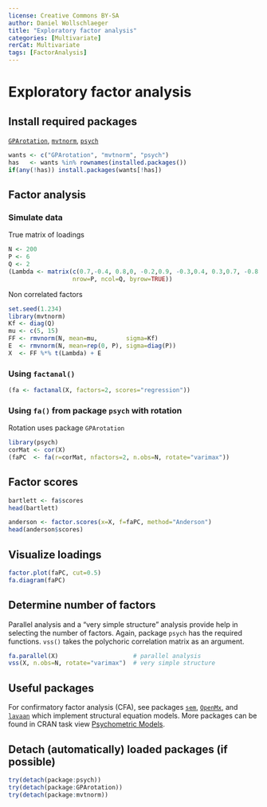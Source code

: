 ```yaml
---
license: Creative Commons BY-SA
author: Daniel Wollschlaeger
title: "Exploratory factor analysis"
categories: [Multivariate]
rerCat: Multivariate
tags: [FactorAnalysis]
---
```


Exploratory factor analysis
=========================

Install required packages
-------------------------

[`GPArotation`](http://cran.r-project.org/package=GPArotation), [`mvtnorm`](http://cran.r-project.org/package=mvtnorm), [`psych`](http://cran.r-project.org/package=psych)

```r
wants <- c("GPArotation", "mvtnorm", "psych")
has   <- wants %in% rownames(installed.packages())
if(any(!has)) install.packages(wants[!has])
```

Factor analysis
-------------------------

### Simulate data

True matrix of loadings

```r
N <- 200
P <- 6
Q <- 2
(Lambda <- matrix(c(0.7,-0.4, 0.8,0, -0.2,0.9, -0.3,0.4, 0.3,0.7, -0.8,0.1),
                  nrow=P, ncol=Q, byrow=TRUE))
```

Non correlated factors

```r
set.seed(1.234)
library(mvtnorm)
Kf <- diag(Q)
mu <- c(5, 15)
FF <- rmvnorm(N, mean=mu,        sigma=Kf)
E  <- rmvnorm(N, mean=rep(0, P), sigma=diag(P))
X  <- FF %*% t(Lambda) + E
```

### Using `factanal()`

```r
(fa <- factanal(X, factors=2, scores="regression"))
```

### Using `fa()` from package `psych` with rotation

Rotation uses package `GPArotation`

```r
library(psych)
corMat <- cor(X)
(faPC  <- fa(r=corMat, nfactors=2, n.obs=N, rotate="varimax"))
```

Factor scores
-------------------------

```r
bartlett <- fa$scores
head(bartlett)
```

```r
anderson <- factor.scores(x=X, f=faPC, method="Anderson")
head(anderson$scores)
```

Visualize loadings
-------------------------

```r
factor.plot(faPC, cut=0.5)
fa.diagram(faPC)
```

Determine number of factors
-------------------------

Parallel analysis and a "very simple structure" analysis provide help in selecting the number of factors. Again, package `psych` has the required functions. `vss()` takes the polychoric correlation matrix as an argument.

```r
fa.parallel(X)                     # parallel analysis
vss(X, n.obs=N, rotate="varimax")  # very simple structure
```

Useful packages
-------------------------

For confirmatory factor analysis (CFA), see packages [`sem`](http://cran.r-project.org/package=sem), [`OpenMx`](http://openmx.psyc.virginia.edu/), and [`lavaan`](http://cran.r-project.org/package=lavaan) which implement structural equation models. More packages can be found in CRAN task view [Psychometric Models](http://cran.r-project.org/web/views/Psychometrics.html).

Detach (automatically) loaded packages (if possible)
-------------------------

```r
try(detach(package:psych))
try(detach(package:GPArotation))
try(detach(package:mvtnorm))
```
